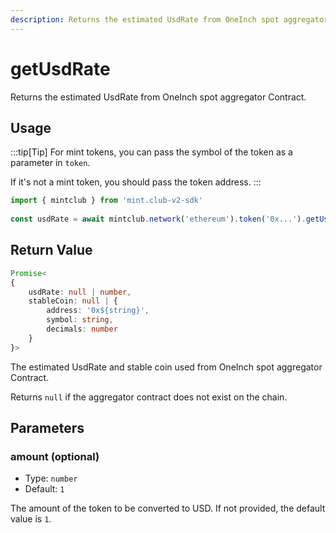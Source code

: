 ```yaml
---
description: Returns the estimated UsdRate from OneInch spot aggregator Contract.
---
```


# getUsdRate 

Returns the estimated UsdRate from OneInch spot aggregator Contract.

## Usage

:::tip[Tip]
For mint tokens, you can pass the symbol of the token as a parameter in `token`.

If it's not a mint token, you should pass the token address.
:::


```ts twoslash [example.ts]
import { mintclub } from 'mint.club-v2-sdk'
 
const usdRate = await mintclub.network('ethereum').token('0x...').getUsdRate(100)
```

## Return Value

```ts
Promise<
{
	usdRate: null | number,
	stableCoin: null | {
		address: '0x${string}',
		symbol: string,
		decimals: number
	}
}>
```

The estimated UsdRate and stable coin used from OneInch spot aggregator Contract. 

Returns `null` if the aggregator contract does not exist on the chain.

## Parameters

### amount (optional)

- Type: `number`
- Default: `1`

The amount of the token to be converted to USD. If not provided, the default value is `1`.